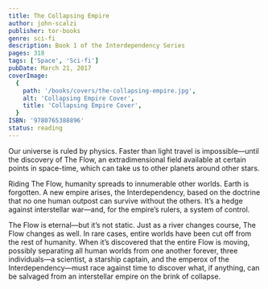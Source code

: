 ```yaml
---
title: The Collapsing Empire
author: john-scalzi
publisher: tor-books
genre: sci-fi
description: Book 1 of the Interdependency Series
pages: 318
tags: ['Space', 'Sci-fi']
pubDate: March 21, 2017
coverImage:
  {
    path: '/books/covers/the-collapsing-empire.jpg',
    alt: 'Collapsing Empire Cover',
    title: 'Collapsing Empire Cover',
  }
ISBN: '9780765388896'
status: reading
---
```


Our universe is ruled by physics. Faster than light travel is impossible—until the discovery of The Flow, an extradimensional field available at certain points in space-time, which can take us to other planets around other stars.

Riding The Flow, humanity spreads to innumerable other worlds. Earth is forgotten. A new empire arises, the Interdependency, based on the doctrine that no one human outpost can survive without the others. It’s a hedge against interstellar war—and, for the empire’s rulers, a system of control.

The Flow is eternal—but it’s not static. Just as a river changes course, The Flow changes as well. In rare cases, entire worlds have been cut off from the rest of humanity. When it’s discovered that the entire Flow is moving, possibly separating all human worlds from one another forever, three individuals—a scientist, a starship captain, and the emperox of the Interdependency—must race against time to discover what, if anything, can be salvaged from an interstellar empire on the brink of collapse.
